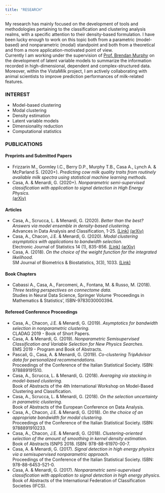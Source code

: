```yaml
---
title: "RESEARCH"
---
```


My research has mainly focused on the development of tools and methodologies pertaining to the classification and clustering analysis realms, with a specific attention to their density-based formulation. I have been lucky enough to work on this topic both from a parametric (model-based) and nonparametric (modal) standpoint and both from a theoretical and from a more application-motivated point of view. <br>
Currently I am working under the supervision of [Prof. Brendan Murphy](https://people.ucd.ie/brendan.murphy) on the development of latent variable models to summarize the information recorded in high-dimensional, dependent and complex-structured data. Moreover, within the VistaMilk project, I am actively collaborating with animal scientists to improve prediction performances of milk-related features. 

### INTEREST
* Model-based clustering 
* Modal clustering 
* Density estimation
* Latent variable models
* Dimensionality reduction 
* Computational statistics


### PUBLICATIONS
#### Preprints and Submitted Papers
* Frizzarin M., Gormley I.C., Berry D.P., Murphy T.B., Casa A., Lynch A. & McParland S. (2020+). *Predicting cow milk quality traits from routinely available milk spectra using statistical machine learning methods.* <br>
* Casa, A. & Menardi, G. (2020+). *Nonparametric semi-supervised classification with application to signal detection in High Energy Physics.* <br>
[(arXiv)](https://arxiv.org/pdf/1809.02977.pdf)

#### Articles 
* Casa, A., Scrucca, L. & Menardi, G. (2020). *Better than the best? Answers via model ensemble in density-based clustering.* <br>
Advances in Data Analysis and Classification, 1-25. 
[(Link)](https://link.springer.com/article/10.1007/s11634-020-00423-6)
[(arXiv)](https://arxiv.org/abs/1911.06726)
* Casa, A., Chacon, J.E. & Menardi, G. (2020). *Modal clustering asymptotics with applications to bandwidth selection.* <br>
Electronic Journal of Statistics 14 (1), 835-856. [(Link)](https://projecteuclid.org/download/pdfview_1/euclid.ejs/1581130993)
[(arXiv)](https://arxiv.org/abs/1901.07300)
* Casa, A. (2018). *On the choice of the weight function for the integrated likelihood.* <br>
SM Journal of Biometrics & Biostatistics, 3(3), 1033.
[(Link)](https://www.jsmcentral.org/sm-biometrics-biostatistics/fulltext_smjbb-v3-1033.pdf)

#### Book Chapters 
* Cabassi A., Casa, A., Farcomeni, A., Fontana, M. & Russo, M. (2018). 
*Three testing perspectives on connectome data.* <br>
Studies in Neural Data Science, Springer Volume ‘Proceedings in Mathematics & Statistics’, ISBN-9783030000394.

#### Refereed Conference Proceedings
* Casa, A., Chacon, J.E. & Menardi, G. (2019). *Asymptotics for bandwidth selection in nonparametric clustering.* <br>
CLADAG 2019 - Book of Short Papers.
* Casa, A. & Menardi, G. (2019). *Nonparametric Semisupervised Classification and Variable Selection for New Physics Searches.* <br> 
EMS 2019 - Program and Book of Abstracts.
* Pascali, G., Casa, A. & Menardi, G. (2019). *Co-clustering TripAdvisor data for personalized recommendations.* <br>
Proceedings of the Conference of the Italian Statistical Society. ISBN: 978889191510.
* Casa, A., Scrucca, L. & Menardi, G. (2018). *Averaging via stacking in model-based clustering.* <br>
Book of Abstracts of the 4th International Workshop on Model-Based Clustering and Classification.
* Casa, A., Scrucca, L. & Menardi, G. (2018). *On the selection uncertainty in parametric clustering.* <br>
Book of Abstracts of the European Conference on Data Analysis.
* Casa, A., Chacon, J.E. & Menardi, G. (2018). *On the choice of an appropriate bandwidth for modal clustering.* <br>
Proceedings of the Conference of the Italian Statistical Society. ISBN: 9788891910233.
* Casa, A., Chacon, J.E. & Menardi, G. (2018). *Clustering-oriented selection of the amount of smoothing in kernel density estimation.* <br>
Book of Abstracts ISNPS 2018. ISBN: 978-88-61970-00-7.
* Casa, A. & Menardi, G. (2017). *Signal detection in high energy physics via a semisupervised nonparametric approach.* <br>
Proceedings of the Conference of the Italian Statistical Society. ISBN: 978-88-6453-521-0.
* Casa, A. & Menardi, G. (2017). *Nonparametric semi-supervised classification with application to signal detection in high energy physics.* <br> Book of Abstracts of the International Federation of Classification Societies (IFCS).


